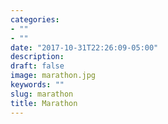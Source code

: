 ```yaml
---
categories:
- ""
- ""
date: "2017-10-31T22:26:09-05:00"
description:
draft: false
image: marathon.jpg
keywords: ""
slug: marathon
title: Marathon
---
```


